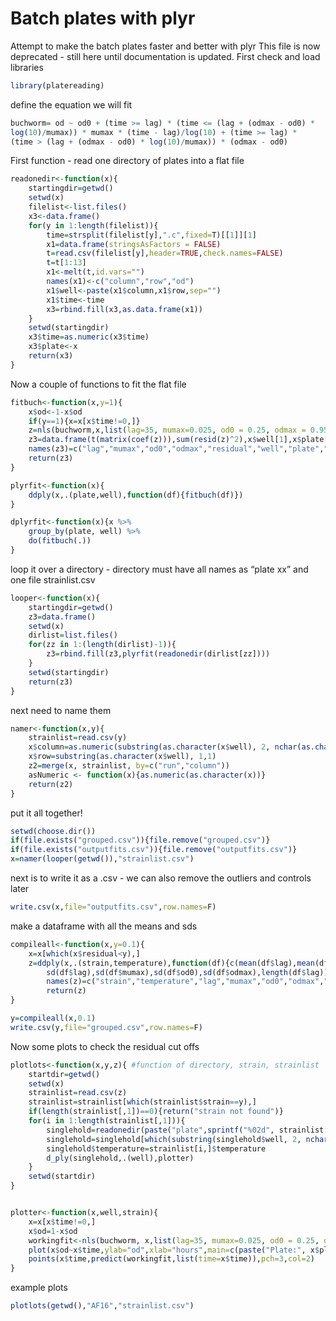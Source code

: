 Batch plates with plyr
========================================================
Attempt to make the batch plates faster and better with plyr
This file is now deprecated - still here until documentation is updated.
First check and load libraries
```r
library(platereading)
```

define the equation we will fit
```r

buchworm= od ~ od0 + (time >= lag) * (time <= (lag + (odmax - od0) *
log(10)/mumax)) * mumax * (time - lag)/log(10) + (time >= lag) *
(time > (lag + (odmax - od0) * log(10)/mumax)) * (odmax - od0)
```

First function - read one directory of plates into a flat file

```r
readonedir<-function(x){
	startingdir=getwd()
	setwd(x)
	filelist<-list.files()
	x3<-data.frame()
	for(y in 1:length(filelist)){
		time=strsplit(filelist[y],".c",fixed=T)[[1]][1]
		x1=data.frame(stringsAsFactors = FALSE)
		t=read.csv(filelist[y],header=TRUE,check.names=FALSE)
		t=t[1:13]
		x1<-melt(t,id.vars="")
		names(x1)<-c("column","row","od")
		x1$well<-paste(x1$column,x1$row,sep="")
		x1$time<-time
		x3=rbind.fill(x3,as.data.frame(x1))
	}
	setwd(startingdir)
	x3$time=as.numeric(x3$time)
	x3$plate<-x
	return(x3)
}
```

Now a couple of functions to fit the flat file
```r
fitbuch<-function(x,y=1){
	x$od<-1-x$od
	if(y==1){x=x[x$time!=0,]}
	z=nls(buchworm,x,list(lag=35, mumax=0.025, od0 = 0.25, odmax = 0.95),control=nls.control(minFactor=1/4096,warnOnly=T))
	z3=data.frame(t(matrix(coef(z))),sum(resid(z)^2),x$well[1],x$plate[1],as.numeric(tail(strsplit(as.character(x$plate[1]), split=' ', fixed=TRUE)[[1]],1)))
	names(z3)=c("lag","mumax","od0","odmax","residual","well","plate","run")
	return(z3)
}

plyrfit<-function(x){
	ddply(x,.(plate,well),function(df){fitbuch(df)})
}

dplyrfit<-function(x){x %>%
	group_by(plate, well) %>%
	do(fitbuch(.))
}

```

loop it over a directory - directory must have all names as "plate xx" and one file strainlist.csv

```r
looper<-function(x){
	startingdir=getwd()
	z3=data.frame()
	setwd(x)
	dirlist=list.files()
	for(zz in 1:(length(dirlist)-1)){
		z3=rbind.fill(z3,plyrfit(readonedir(dirlist[zz])))
	}
	setwd(startingdir)
	return(z3)
}
```

next need to name them

```r
namer<-function(x,y){
	strainlist=read.csv(y)
	x$column=as.numeric(substring(as.character(x$well), 2, nchar(as.character(x$well))))
	x$row=substring(as.character(x$well), 1,1)
	z2=merge(x, strainlist, by=c("run","column"))
	asNumeric <- function(x){as.numeric(as.character(x))}
	return(z2)
}
```
put it all together!
```r
setwd(choose.dir())
if(file.exists("grouped.csv")){file.remove("grouped.csv")}
if(file.exists("outputfits.csv")){file.remove("outputfits.csv")}
x=namer(looper(getwd()),"strainlist.csv")
```
next is to write it as a .csv - we can also remove the outliers and controls later
```r
write.csv(x,file="outputfits.csv",row.names=F)
```
make a dataframe with all the means and sds
```r
compileall<-function(x,y=0.1){
	x=x[which(x$residual<y),]
	z=ddply(x,.(strain,temperature),function(df){c(mean(df$lag),mean(df$mumax),mean(df$od0),mean(df$odmax),
		sd(df$lag),sd(df$mumax),sd(df$od0),sd(df$odmax),length(df$lag))})
		names(z)=c("strain","temperature","lag","mumax","od0","odmax","sdlag","sdmumax","sdod0","sdodmax","N")
		return(z)
}
```

```r
y=compileall(x,0.1)
write.csv(y,file="grouped.csv",row.names=F)
```

Now some plots to check the residual cut offs
```r
plotlots<-function(x,y,z){ #function of directory, strain, strainlist
	startdir=getwd()
	setwd(x)
	strainlist=read.csv(z)
	strainlist=strainlist[which(strainlist$strain==y),]
	if(length(strainlist[,1])==0){return("strain not found")}
	for(i in 1:length(strainlist[,1])){
		singlehold=readonedir(paste("plate",sprintf("%02d", strainlist[i,]$run)))
		singlehold=singlehold[which(substring(singlehold$well, 2, nchar(x))==strainlist[i,]$column),]
		singlehold$temperature=strainlist[i,]$temperature
		d_ply(singlehold,.(well),plotter)
	}
	setwd(startdir)
}


plotter<-function(x,well,strain){
	x=x[x$time!=0,]
	x$od=1-x$od
	workingfit<-nls(buchworm, x,list(lag=35, mumax=0.025, od0 = 0.25, odmax = 0.95),control=nls.control(minFactor=1/4096,warnOnly=T))
	plot(x$od~x$time,ylab="od",xlab="hours",main=c(paste("Plate:", x$plate[1],"Temp:", x$temperature[1],"Well",x$well[1],"Residual:",round(sum(resid(workingfit)^2),4))))
	points(x$time,predict(workingfit,list(time=x$time)),pch=3,col=2)
}
```
example plots
```r
plotlots(getwd(),"AF16","strainlist.csv")
```
